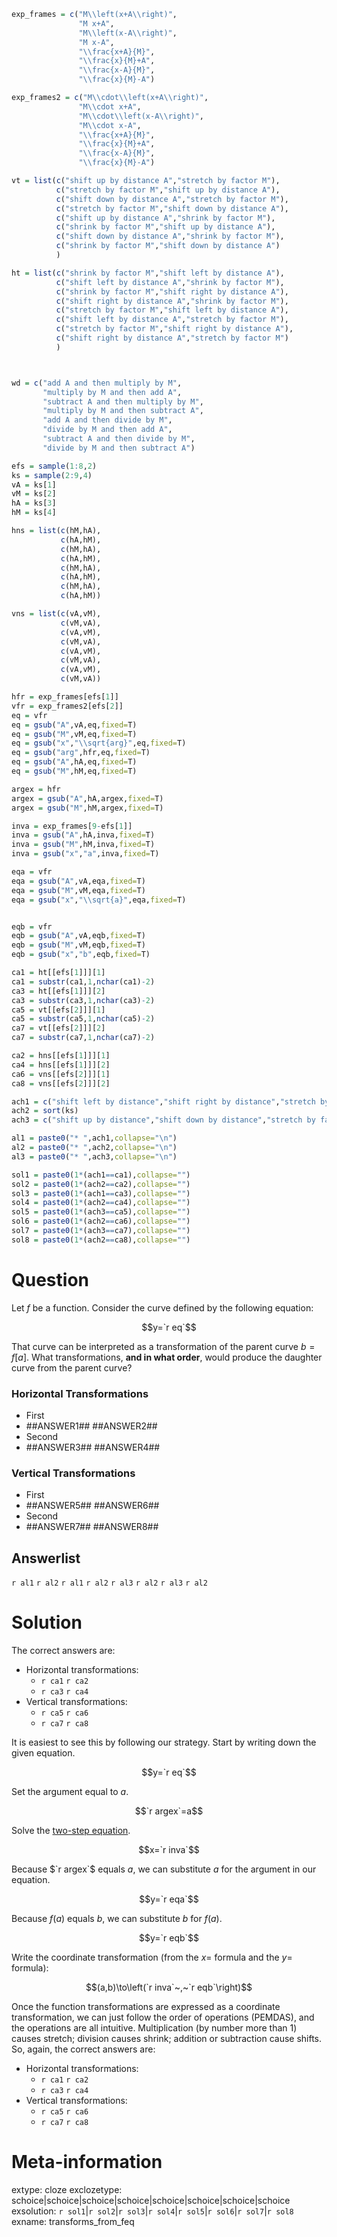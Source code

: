 ```r

exp_frames = c("M\\left(x+A\\right)",
               "M x+A",
               "M\\left(x-A\\right)",
               "M x-A",
               "\\frac{x+A}{M}",
               "\\frac{x}{M}+A",
               "\\frac{x-A}{M}",
               "\\frac{x}{M}-A")

exp_frames2 = c("M\\cdot\\left(x+A\\right)",
               "M\\cdot x+A",
               "M\\cdot\\left(x-A\\right)",
               "M\\cdot x-A",
               "\\frac{x+A}{M}",
               "\\frac{x}{M}+A",
               "\\frac{x-A}{M}",
               "\\frac{x}{M}-A")

vt = list(c("shift up by distance A","stretch by factor M"),
          c("stretch by factor M","shift up by distance A"),
          c("shift down by distance A","stretch by factor M"),
          c("stretch by factor M","shift down by distance A"),
          c("shift up by distance A","shrink by factor M"),
          c("shrink by factor M","shift up by distance A"),
          c("shift down by distance A","shrink by factor M"),
          c("shrink by factor M","shift down by distance A")
          )

ht = list(c("shrink by factor M","shift left by distance A"),
          c("shift left by distance A","shrink by factor M"),
          c("shrink by factor M","shift right by distance A"),
          c("shift right by distance A","shrink by factor M"),
          c("stretch by factor M","shift left by distance A"),
          c("shift left by distance A","stretch by factor M"),
          c("stretch by factor M","shift right by distance A"),
          c("shift right by distance A","stretch by factor M")
          )



wd = c("add A and then multiply by M",
       "multiply by M and then add A",
       "subtract A and then multiply by M",
       "multiply by M and then subtract A",
       "add A and then divide by M",
       "divide by M and then add A",
       "subtract A and then divide by M",
       "divide by M and then subtract A")

efs = sample(1:8,2)
ks = sample(2:9,4)
vA = ks[1]
vM = ks[2]
hA = ks[3]
hM = ks[4]

hns = list(c(hM,hA),
           c(hA,hM),
           c(hM,hA),
           c(hA,hM),
           c(hM,hA),
           c(hA,hM),
           c(hM,hA),
           c(hA,hM))

vns = list(c(vA,vM),
           c(vM,vA),
           c(vA,vM),
           c(vM,vA),
           c(vA,vM),
           c(vM,vA),
           c(vA,vM),
           c(vM,vA))

hfr = exp_frames[efs[1]]
vfr = exp_frames2[efs[2]]
eq = vfr
eq = gsub("A",vA,eq,fixed=T)
eq = gsub("M",vM,eq,fixed=T)
eq = gsub("x","\\sqrt{arg}",eq,fixed=T)
eq = gsub("arg",hfr,eq,fixed=T)
eq = gsub("A",hA,eq,fixed=T)
eq = gsub("M",hM,eq,fixed=T)

argex = hfr
argex = gsub("A",hA,argex,fixed=T)
argex = gsub("M",hM,argex,fixed=T)

inva = exp_frames[9-efs[1]]
inva = gsub("A",hA,inva,fixed=T)
inva = gsub("M",hM,inva,fixed=T)
inva = gsub("x","a",inva,fixed=T)

eqa = vfr
eqa = gsub("A",vA,eqa,fixed=T)
eqa = gsub("M",vM,eqa,fixed=T)
eqa = gsub("x","\\sqrt{a}",eqa,fixed=T)


eqb = vfr
eqb = gsub("A",vA,eqb,fixed=T)
eqb = gsub("M",vM,eqb,fixed=T)
eqb = gsub("x","b",eqb,fixed=T)

ca1 = ht[[efs[1]]][1]
ca1 = substr(ca1,1,nchar(ca1)-2)
ca3 = ht[[efs[1]]][2]
ca3 = substr(ca3,1,nchar(ca3)-2)
ca5 = vt[[efs[2]]][1]
ca5 = substr(ca5,1,nchar(ca5)-2)
ca7 = vt[[efs[2]]][2]
ca7 = substr(ca7,1,nchar(ca7)-2)

ca2 = hns[[efs[1]]][1]
ca4 = hns[[efs[1]]][2]
ca6 = vns[[efs[2]]][1]
ca8 = vns[[efs[2]]][2]

ach1 = c("shift left by distance","shift right by distance","stretch by factor","shrink by factor")
ach2 = sort(ks)
ach3 = c("shift up by distance","shift down by distance","stretch by factor","shrink by factor")

al1 = paste0("* ",ach1,collapse="\n")
al2 = paste0("* ",ach2,collapse="\n")
al3 = paste0("* ",ach3,collapse="\n")

sol1 = paste0(1*(ach1==ca1),collapse="")
sol2 = paste0(1*(ach2==ca2),collapse="")
sol3 = paste0(1*(ach1==ca3),collapse="")
sol4 = paste0(1*(ach2==ca4),collapse="")
sol5 = paste0(1*(ach3==ca5),collapse="")
sol6 = paste0(1*(ach2==ca6),collapse="")
sol7 = paste0(1*(ach3==ca7),collapse="")
sol8 = paste0(1*(ach2==ca8),collapse="")
```


Question
========

Let $f$ be a function. Consider the curve defined by the following equation:
 
$$y=`r eq`$$

That curve can be interpreted as a transformation of the parent curve $b=f[a]$. What transformations, **and in what order**, would produce the daughter curve from the parent curve?

### Horizontal Transformations

* First
* ##ANSWER1## ##ANSWER2##
* Second
* ##ANSWER3## ##ANSWER4##

### Vertical Transformations

* First
* ##ANSWER5## ##ANSWER6##
* Second
* ##ANSWER7## ##ANSWER8##

Answerlist
--------

`r al1`
`r al2`
`r al1`
`r al2`
`r al3`
`r al2`
`r al3`
`r al2`

Solution
========

The correct answers are:

* Horizontal transformations:
    * `r ca1` `r ca2`
    * `r ca3` `r ca4`
* Vertical transformations:
    * `r ca5` `r ca6`
    * `r ca7` `r ca8`

It is easiest to see this by following our strategy. Start by writing down the given equation.

$$y=`r eq`$$

Set the argument equal to $a$.

$$`r argex`=a$$

Solve the [two-step equation](https://chadworley.github.io/algtwo2026/u02/10_09/outhtml/EZ_two-step_equations.html).

$$x=`r inva`$$

Because $`r argex`$ equals $a$, we can substitute $a$ for the argument in our equation.

$$y=`r eqa`$$

Because $f(a)$ equals $b$, we can substitute $b$ for $f(a)$.

$$y=`r eqb`$$

Write the coordinate transformation (from the $x=$ formula and the $y=$ formula):

$$(a,b)\to\left(`r inva`~,~`r eqb`\right)$$

Once the function transformations are expressed as a coordinate transformation, we can just follow the order of operations (PEMDAS), and the operations are all intuitive. Multiplication (by number more than 1) causes stretch; division causes shrink; addition or subtraction cause shifts. So, again, the correct answers are:

* Horizontal transformations:
    * `r ca1` `r ca2`
    * `r ca3` `r ca4`
* Vertical transformations:
    * `r ca5` `r ca6`
    * `r ca7` `r ca8`




Meta-information
============
extype: cloze
exclozetype: schoice|schoice|schoice|schoice|schoice|schoice|schoice|schoice
exsolution: `r sol1`|`r sol2`|`r sol3`|`r sol4`|`r sol5`|`r sol6`|`r sol7`|`r sol8`
exname: transforms_from_feq